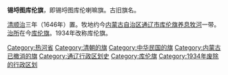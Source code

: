 '''锡埒图库伦旗'''，即锡埒图库伦喇嘛旗。古旧旗名。

[[清朝|清]][[顺治|顺治]]三年（1646年）置。牧地约今[[内蒙古自治区|内蒙古自治区]][[通辽市|通辽市]][[库伦旗|库伦旗]][[养息牧河|养息牧河]]一带。[[治所|治所]]在今[[库伦旗|库伦旗]]。1934年改称库伦旗。 

{{中華民國熱河省行政區劃}}
{{内蒙古行政区划小作品}}

{{DEFAULTSORT:X}}
[[Category:热河省|Category:热河省]]
[[Category:清朝的旗|Category:清朝的旗]]
[[Category:中华民国的旗|Category:中华民国的旗]]
[[Category:内蒙古已撤消的旗|Category:内蒙古已撤消的旗]]
[[Category:通辽行政区划史|Category:通辽行政区划史]]
[[Category:库伦旗|Category:库伦旗]]
[[Category:1934年废除的行政区划|Category:1934年废除的行政区划]]